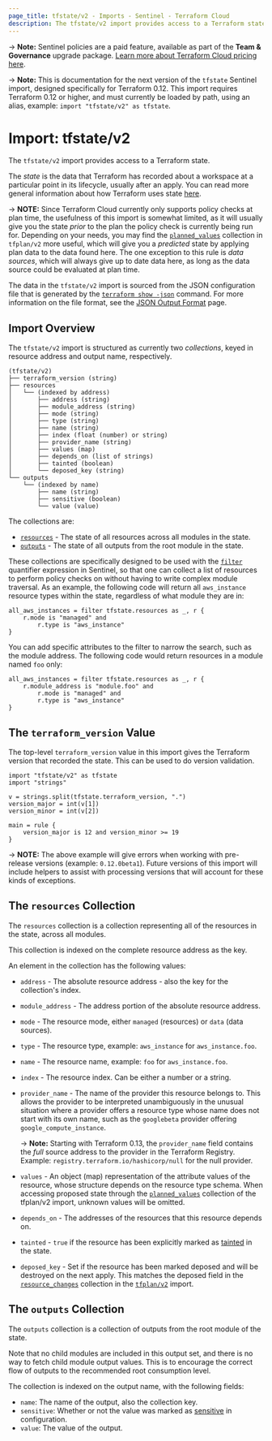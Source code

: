 ```yaml
---
page_title: tfstate/v2 - Imports - Sentinel - Terraform Cloud
description: The tfstate/v2 import provides access to a Terraform state.
---
```


-> **Note:** Sentinel policies are a paid feature, available as part of the **Team & Governance** upgrade package. [Learn more about Terraform Cloud pricing here](https://www.hashicorp.com/products/terraform/pricing).

-> **Note:** This is documentation for the next version of the `tfstate`
Sentinel import, designed specifically for Terraform 0.12. This import requires
Terraform 0.12 or higher, and must currently be loaded by path, using an alias,
example: `import "tfstate/v2" as tfstate`.

# Import: tfstate/v2

The `tfstate/v2` import provides access to a Terraform state.

The _state_ is the data that Terraform has recorded about a workspace at a
particular point in its lifecycle, usually after an apply. You can read more
general information about how Terraform uses state
[here](/language/state).

-> **NOTE:** Since Terraform Cloud currently only supports policy checks at plan
time, the usefulness of this import is somewhat limited, as it will usually give
you the state _prior_ to the plan the policy check is currently being run for.
Depending on your needs, you may find the
[`planned_values`](/cloud-docs/policies/sentinel/import/tfplan-v2#the-planned_values-collection) collection in
`tfplan/v2` more useful, which will give you a _predicted_ state by applying
plan data to the data found here. The one exception to this rule is _data
sources_, which will always give up to date data here, as long as the data
source could be evaluated at plan time.

The data in the `tfstate/v2` import is sourced from the JSON configuration file
that is generated by the [`terraform show -json`](/cli/commands/show#json-output) command. For more information on
the file format, see the [JSON Output Format](/internals/json-format)
page.

## Import Overview

The `tfstate/v2` import is structured as currently two _collections_, keyed in
resource address and output name, respectively.

```
(tfstate/v2)
├── terraform_version (string)
├── resources
│   └── (indexed by address)
│       ├── address (string)
│       ├── module_address (string)
│       ├── mode (string)
│       ├── type (string)
│       ├── name (string)
│       ├── index (float (number) or string)
│       ├── provider_name (string)
│       ├── values (map)
│       ├── depends_on (list of strings)
│       ├── tainted (boolean)
│       └── deposed_key (string)
└── outputs
    └── (indexed by name)
        ├── name (string)
        ├── sensitive (boolean)
        └── value (value)
```

The collections are:

* [`resources`](#the-resources-collection) - The state of all resources across
  all modules in the state.
* [`outputs`](#the-outputs-collection) - The state of all outputs from the root module in the state.

These collections are specifically designed to be used with the
[`filter`](https://docs.hashicorp.com/sentinel/language/collection-operations#filter-expression)
quantifier expression in Sentinel, so that one can collect a list of resources
to perform policy checks on without having to write complex module traversal. As
an example, the following code will return all `aws_instance` resource types
within the state, regardless of what module they are in:

```
all_aws_instances = filter tfstate.resources as _, r {
	r.mode is "managed" and
		r.type is "aws_instance"
}
```

You can add specific attributes to the filter to narrow the search, such as the
module address. The following code would return resources in a module named
`foo` only:

```
all_aws_instances = filter tfstate.resources as _, r {
	r.module_address is "module.foo" and
		r.mode is "managed" and
		r.type is "aws_instance"
}
```

## The `terraform_version` Value

The top-level `terraform_version` value in this import gives the Terraform
version that recorded the state. This can be used to do version validation.

```
import "tfstate/v2" as tfstate
import "strings"

v = strings.split(tfstate.terraform_version, ".")
version_major = int(v[1])
version_minor = int(v[2])

main = rule {
	version_major is 12 and version_minor >= 19
}
```

-> **NOTE:** The above example will give errors when working with pre-release
versions (example: `0.12.0beta1`). Future versions of this import will include
helpers to assist with processing versions that will account for these kinds of
exceptions.

## The `resources` Collection

The `resources` collection is a collection representing all of the resources in
the state, across all modules.

This collection is indexed on the complete resource address as the key.

An element in the collection has the following values:

* `address` - The absolute resource address - also the key for the collection's
  index.

* `module_address` - The address portion of the absolute resource address.

* `mode` - The resource mode, either `managed` (resources) or `data` (data
  sources).

* `type` - The resource type, example: `aws_instance` for `aws_instance.foo`.

* `name` - The resource name, example: `foo` for `aws_instance.foo`.

* `index` - The resource index. Can be either a number or a string.

* `provider_name` - The name of the provider this resource belongs to. This
  allows the provider to be interpreted unambiguously in the unusual situation
  where a provider offers a resource type whose name does not start with its own
  name, such as the `googlebeta` provider offering `google_compute_instance`.

  -> **Note:** Starting with Terraform 0.13, the `provider_name` field contains the
  _full_ source address to the provider in the Terraform Registry. Example:
  `registry.terraform.io/hashicorp/null` for the null provider.

* `values` - An object (map) representation of the attribute values of the
  resource, whose structure depends on the resource type schema. When accessing
  proposed state through the [`planned_values`](/cloud-docs/policies/sentinel/import/tfplan-v2#the-planned_values-collection)
  collection of the tfplan/v2 import, unknown values will be omitted.

* `depends_on` - The addresses of the resources that this resource depends on.

* `tainted` - `true` if the resource has been explicitly marked as
  [tainted](/cli/commands/taint) in the state.

* `deposed_key` - Set if the resource has been marked deposed and will be
  destroyed on the next apply. This matches the deposed field in the
  [`resource_changes`](/cloud-docs/policies/sentinel/import/tfplan-v2#the-resource_changes-collection)
  collection in the [`tfplan/v2`](/cloud-docs/policies/sentinel/import/tfplan-v2) import.

## The `outputs` Collection

The `outputs` collection is a collection of outputs from the root module of the
state.

Note that no child modules are included in this output set, and there is no way
to fetch child module output values. This is to encourage the correct flow of
outputs to the recommended root consumption level.

The collection is indexed on the output name, with the following fields:

* `name`: The name of the output, also the collection key.
* `sensitive`: Whether or not the value was marked as
  [sensitive](/language/values/outputs#sensitive-suppressing-values-in-cli-output)
  in
  configuration.
* `value`: The value of the output.
